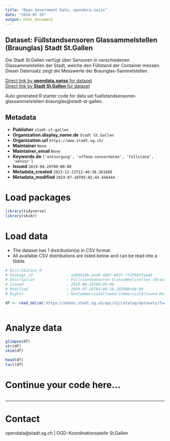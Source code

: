 ```yaml
---
title: "Open Government Data, opendata.swiss"
date: "2024-07-29"
output: html_document
---
```


## Dataset: Füllstandsensoren Glassammelstellen (Braunglas) Stadt St.Gallen

Die Stadt St.Gallen verfügt über Sensoren in verschiedenen Glassammelstellen der Stadt, welche den Füllstand der Container messen. Dieser Datensatz zeigt die Messwerte der Braunglas-Sammelstellen.

[Direct link by **opendata.swiss** for dataset](https://opendata.swiss/de/dataset/fullstandsensoren-glassammelstellen-braunglas)<br>
[Direct link by **Stadt St.Gallen** for dataset](https://daten.stadt.sg.ch/explore/dataset/fuellstandsensoren-glassammelstellen-braunglas/)

Auto generated R starter code for data set fuellstandsensoren-glassammelstellen-braunglas@stadt-st-gallen.

## Metadata

- **Publisher** `stadt-st-gallen`
- **Organization.display_name.de** `Stadt St.Gallen`
- **Organization.url** `https://www.stadt.sg.ch/`
- **Maintainer** `None`
- **Maintainer_email** `None`
- **Keywords.de** `['entsorgung', 'offene-sensordaten', 'fullstand', 'sensor']`
- **Issued** `2019-08-26T00:00:00`
- **Metadata_created** `2023-12-21T12:46:38.361688`
- **Metadata_modified** `2024-07-26T05:02:44.446444`


# Load packages

```r

library(tidyverse)
library(skimr)

```

# Load data

-   The dataset has 1 distribution(s) in CSV format.
-   All available CSV distributions are listed below and can be read into a tibble.

```r

# Distribution 0
# Package_id               : ad9d619b-3ed0-4007-8437-7fdf601faa46
# Description              : Füllstandsensoren Glassammelstellen (Braunglas) Stadt St.Gallen (csv)
# Issued                   : 2019-08-26T00:00:00
# Modified                 : 2024-07-26T04:00:10.202000+00:00
# Rights                   : NonCommercialAllowed-CommercialAllowed-ReferenceRequired

df <- read_delim('https://daten.stadt.sg.ch/api/v2/catalog/datasets/fuellstandsensoren-glassammelstellen-braunglas/exports/csv')



```

# Analyze data

```r

glimpse(df)
str(df)
skim(df)

head(df)
tail(df)

```

# Continue your code here...

```r

```

------------------------------------------------------------------------

# Contact

opendata@stadt.sg.ch | OGD-Koordinationsstelle St.Gallen
